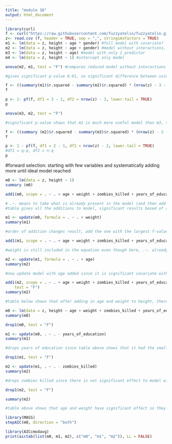 ```yaml
---
title: "module 16"
output: html_document
---
```


```r
library(curl)
f <- curl("https://raw.githubusercontent.com/fuzzyatelin/fuzzyatelin.github.io/master/AN597_Fall17/zombies.csv")
z<- read.csv (f, header = TRUE, sep = ",", stringsAsFactors = TRUE)
m1 <- lm(data = z, height ~ age * gender) #full model with covariate?
m2 <- lm(data = z, height ~ age + gender) #model without interactions, slightly reduced
m3 <- lm(data = z, height ~ age) #model with only 1 predictor
m4 <- lm(data = z, height ~ 1) #intercept only model
```

```r
anova(m2, m1, test = "F") #compares reduced model without interactions (m2) to the full model with interactions (m1)

#gives significant p-value 0.01, so significant difference between using each model
```
```r
f <- ((summary(m1)$r.squared - summary(m2)$r.squared) * (nrow(z) - 3 - 1))/((1 - summary(m1) $r.squared) * (3 - 2))
f
```
```r
p <- 1- pf(f, df1 = 3 - 2, df2 = nrow(z) - 3, lower.tail = TRUE)
p
```
```r
anova(m3, m2, test = "F")

#significant p-value shows that m2 is much more useful model than m3, smaller sum of squares
```

```r
f <- ((summary (m2)$r.squared - summary(m3)$r.squared) * (nrow(z) - 2 - 1))/((1 - summary (m2)$r.squared) * (2 - 1))
f
```
```r
p <- 1 - pf(f, df1 = 2 - 1, df2 = nrow(z) - 2, lower.tail = TRUE)
#df1 = q-p, df2 = n-q
p
```

#forward selection: starting with few variables and systematically adding more until ideal model reached
```r
m0 <- lm(data = z, height ~ 1)
summary (m0)
```
```r
add1(m0, scope = . ~ . + age + weight + zombies_killed + years_of_education, test = "F")

# .~. means to take what is already present in the model (and then add whatever comes after it)
#table gives all the additions to model, significant results based of age, weight, years of education, but not zombies killed
```
```r
m1 <- update(m0, formula = . ~ . + weight)
summary(m1)

#order of addition changes result, add the one with the largest f-value first(which in this case in weight from the table above).
```
```r
add1(m1, scope = . ~ . + age + weight + zombies_killed + years_of_education, test = "F")

#weight is still included in the equation even though here, .~. already includes weight
```
```r
m2 <- update(m1, formula = . ~ . + age)
summary(m2)

#now update model with age added since it is significant covariate with high F-value.
```
```r
add1(m2, scope = . ~ . + age + weight + zombies_killed + years_of_education, 
    test = "F")
summary(m2)

#table below shows that after adding in age and weight to height, there is not significant effect with zombies killed/years of education so no need to add more variables
```
```r
m0 <- lm(data = z, height ~ age + weight + zombies_killed + years_of_education)
summary(m0)
```
```r
drop1(m0, test = "F")
```
```r
m1 <- update(m0, . ~ . - years_of_education)
summary(m1)

#drops years of education since table above shows that it had the smallest F-value
```
```r
drop1(m1, test = "F")
```
```r
m2 <- update(m1, . ~ . - zombies_killed)
summary(m2)

#drops zombies killed since there is not significant effect to model with it in the model
```
```r
drop1(m2, test = "F")
```
```r
summary(m2)

#table above shows that age and weight have significant effect so they cannot be removed from the model for the most accurate model
```
```r
library(MASS)
stepAIC(m0, direction = "both")
```
```r
library(AICcmodavg)
print(aictab(list(m0, m1, m2), c("m0", "m1", "m2")), LL = FALSE)
```